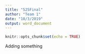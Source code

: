 ```yaml
---
title: "525Final"
author: "Team 1"
date: "10/3/2019"
output: word_document
---
```


```r
knitr::opts_chunk$set(echo = TRUE)
```
Adding something
